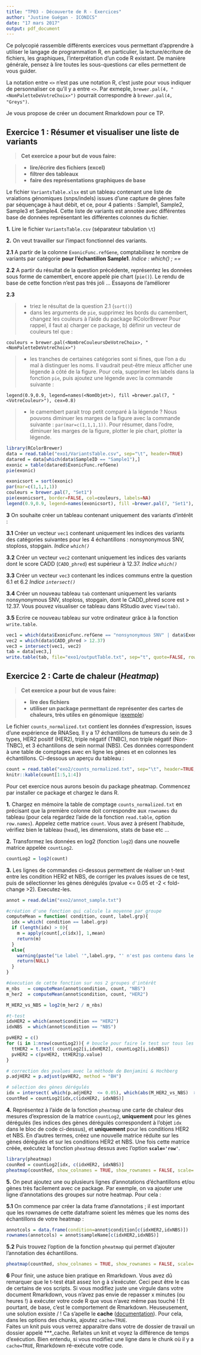 ```yaml
---
title: "TP03 - Découverte de R - Exercices"
author: "Justine Guégan - ICONICS"
date: "17 mars 2017"
output: pdf_document
---
```


Ce polycopié rassemble différents exercices vous permettant d’apprendre à utiliser le langage de programmation
R, en particulier, la lecture/écriture de fichiers, les graphiques, l'interprétation d'un code R existant. De manière générale, pensez à lire toutes les sous-questions car elles permettent de vous guider.

La notation entre `<>` n'est pas une notation R, c'est juste pour vous indiquer de personnaliser ce qu'il y a entre `<>`. Par exmeple, `brewer.pal(4, "<NomPaletteDeVotreChoix>")` pourrait correspondre à `brewer.pal(4, "Greys")`.

Je vous propose de créer un document Rmarkdown pour ce TP.

## Exercice 1 : Résumer et visualiser une liste de variants

> __Cet exercice a pour but de vous faire:__

> * __lire/écrire des fichiers (excel)__
> * __filtrer des tableaux__
> * __faire des représentations graphiques de base__

Le fichier `VariantsTable.xlsx` est un tableau contenant une liste de vraiations génomiques (snps/indels) issues d'une capture de gènes faite par séquençage à haut débit, et ce, pour 4 patients : Sample1, Sample2, Sample3 et Sample4. Cette liste de variants est annotée avec différentes base de données représentant les différentes colonnes du fichier.

  **1.** Lire le fichier `VariantsTable.csv` (séparateur tabulation `\t`)

  **2.** On veut travailler sur l'impact fonctionnel des variants.
  
  **2.1** A partir de la colonne `ExonicFunc.refGene`, comptabilisez le nombre de variants par catégorie __pour l'échantillon Sample1__. *Indice : which() ; ==*
  
  **2.2** A partir du résultat de la question précédente, représentez les données sous forme de camembert, encore appelé pie chart (`pie()`). Le rendu de base de cette fonction n'est pas trés joli ... Essayons de l'améliorer
  
  **2.3**

> * triez le résultat de la question 2.1 (`sort()`)
> * dans les arguments de `pie`, supprimez les bords du camembert, changez les couleurs à l'aide du package RColorBrewer Pour rappel, il faut a) charger ce package, b) définir un vecteur de couleurs tel que : 

```
couleurs = brewer.pal(<NombreCouleursDeVotreChoix>, "<NomPaletteDeVotreChoix>")
```

> * les tranches de certaines catégories sont si fines, que l'on a du mal à distinguer les noms. Il vaudrait peut-être mieux afficher une légende à côté de la figure. Pour cela, supprimer les labels dans la fonction `pie`, puis ajoutez une légende avec la commande suivante : 

```
legend(0.9,0.9, legend=names(<NomObjet>), fill =brewer.pal(7, "<VotreCouleur>"), cex=0.8)
```

> * le camembert parait trop petit comparé à la légende ? Nous pouvons diminuer les marges de la figure avec la commande suivante : `par(mar=c(1,1,1,1))`. Pour résumer, dans l'odre, diminuer les marges de la figure, plotter le pie chart, plotter la légende.


```r
library(RColorBrewer)
data = read.table("exo1/VariantsTable.csv", sep="\t", header=TRUE)
datared = data[which(data$SampleID == "Sample1"),]
exonic = table(datared$ExonicFunc.refGene)
pie(exonic)

exonicsort = sort(exonic)
par(mar=c(1,1,1,1))
couleurs = brewer.pal(7, "Set1")
pie(exonicsort, border=FALSE, col=couleurs, labels=NA)
legend(0.9,0.9, legend=names(exonicsort), fill =brewer.pal(7, "Set1"), cex=0.8)
```

  **3** On souhaite créer un tableau contenant uniquement des variants d'intérêt : 

  **3.1** Créer un vecteur `vec1` contenant uniquement les indices des variants des catégories suivantes pour les 4 échantillons : nonsynonymous SNV, stoploss, stopgain. *Indice `which()`*
  
  **3.2** Créer un vecteur `vec2` contenant uniquement les indices des variants dont le score CADD (`CADD_phred`) est supérieur à 12.37. *Indice `which()`*
  
  **3.3** Créer un vecteur `vec3` contenant les indices communs entre la question 6.1 et 6.2 *Indice `intersect()`*
  
  **3.4** Créer un nouveau tableau `tab` contenant uniquement les variants nonsynonymous SNV, stoploss, stopgain, dont le CADD_phred score est > 12.37. Vous pouvez visualiser ce tableau dans RStudio avec `View(tab)`.
  
  **3.5** Ecrire ce nouveau tableau sur votre ordinateur grâce à la fonction `write.table`.
  
```r
vec1 = which(data$ExonicFunc.refGene == "nonsynonymous SNV" | data$ExonicFunc.refGene == "stopgain" | data$ExonicFunc.refGene == "stoploss")
vec2 = which(data$CADD_phred > 12.37)
vec3 = intersect(vec1, vec2)
tab = data[vec3,]
write.table(tab, file="exo1/outputTable.txt", sep="t", quote=FALSE, row.names=FALSE)
```



\newpage 


## Exercice 2 : Carte de chaleur (_Heatmap_)

> __Cet exercice a pour but de vous faire:__

> * __lire des fichiers__
> * __utiliser un package permettant de représenter des cartes de chaleurs, très utiles en génomique__ ([exemple](https://www.researchgate.net/profile/Martinelli_Giovanni/publication/276475752/figure/fig3/AS:292769693224964@1446813142996/Figure-4-Heat-map-of-differentially-expressed-genes-Lists-of-differentially-expressed.png))

Le fichier `counts_normalized.txt` contient les données d'expression, issues d'une expérience de RNASeq. Il y a 17 échantillons de tumeurs du sein de 3 types, HER2 positif (HER2), triple négatif (TNBC), non triple négatif (Non-TNBC), et 3 échantillons de sein normal (NBS). Ces données correspondent à une table de comptages avec en ligne les gènes et en colonnes les échantillons. Ci-dessous un aperçu du tableau : 

```r
count = read.table("exo2/counts_normalized.txt", sep="\t", header=TRUE, row.names=1)
knitr::kable(count[1:5,1:4])
```

Pour cet exercice nous aurons besoin du package pheatmap. Commencez par installer ce package et chargez le dans R.

  **1.** Chargez en mémoire la table de comptage `counts_normalized.txt` en précisant que la première colonne doit correspondre aux `rownames` du tableau (pour cela regardez l'aide de la fonction `read.table`, option `row.names`). Appelez cette matrice `count`. Vous avez à présent l'habitude, vérifiez bien le tableau (`head`), les dimensions, stats de base etc ...
  
  **2.** Transformez les données en log2 (fonction `log2`) dans une nouvelle matrice appelée `countLog2`.
  
```r
countLog2 = log2(count)
```
  
  **3.** Les lignes de commandes ci-dessous permettent de réaliser un t-test entre les condition HER2 et NBS, de corriger les pvalues issues de ce test, puis de sélectionner les gènes dérégulés (pvalue <= 0.05 et -2 < fold-change >2). Executez-les.
  
```r
annot = read.delim("exo2/annot_sample.txt")

#création d'une fonction qui calcule la moyenne par groupe
computeMean = function( condition, count, label.grp){
  idx = which( condition == label.grp)
  if (length(idx) > 0){
    m = apply(count[,c(idx)], 1,mean)
    return(m)
  }
  else{
    warning(paste("Le label '",label.grp, "' n'est pas contenu dans le vecteur d'annotation"))
    return(NULL)
  }
}

#éxecution de cette fonction sur nos 2 groupes d'intérêt
m_nbs   = computeMean(annot$condition, count, "NBS")
m_her2  = computeMean(annot$condition, count, "HER2")

M_HER2_vs_NBS = log2(m_her2 / m_nbs)

#t-test
idxHER2 = which(annot$condition == "HER2")
idxNBS  = which(annot$condition == "NBS")

pvHER2 = c()
for (i in 1:nrow(countLog2)){ # boucle pour faire le test sur tous les gènes
  ttHER2 = t.test( countLog2[i,idxHER2], countLog2[i,idxNBS])
  pvHER2 = c(pvHER2, ttHER2$p.value)
}

# correction des pvalues avec la méthode de Benjamini & Hochberg
p.adjHER2 = p.adjust(pvHER2, method = "BH")

# sélection des gènes dérégulés
idx = intersect( which(p.adjHER2  <= 0.05), which(abs(M_HER2_vs_NBS)  >= 1) )
countRed = countLog2[idx,c(idxHER2, idxNBS)]
```

  
  **4.** Représentez à l'aide de la fonction `pheatmap` une carte de chaleur des mesures d'expression de la matrice `countLog2`, __uniquement__ pour les gènes dérégulés (les indices des gènes dérégulés correspondent à l'objet `idx` dans le bloc de code ci-dessus), et __uniquement__ pour les conditions HER2 et NBS. En d'autres termes, créez une nouvelle matrice réduite sur les gènes dérégulés et sur les conditions HER2 et NBS. Une fois cette matrice créée, exécutez la fonction `pheatmap` dessus avec l'option __`scale='row'`__.
  
```r
library(pheatmap)
counRed = countLog2[idx, c(idxHER2, idxNBS)]
pheatmap(countRed, show_colnames = TRUE, show_rownames = FALSE, scale='row')
```  

  
  **5.** On peut ajoutez une ou plusieurs lignes d'annotations d'échantillons et/ou gènes très facilement avec ce package. Par exemple, on va ajouter une ligne d'annotations des groupes sur notre heatmap. Pour cela : 
  
  **5.1** On commence par créer la data frame d'annotations ; il est important que les rownames de cette dataframe soient les mêmes que les noms des échantillons de votre heatmap : 
  
```r
annotcols = data.frame(condition=annot$condition[c(idxHER2,idxNBS)])
rownames(annotcols) = annot$sampleName[c(idxHER2,idxNBS)]
```

  **5.2** Puis trouvez l'option de la fonction `pheatmap` qui permet d'ajouter l'annotation des échantillons.
  
```r
pheatmap(countRed, show_colnames = TRUE, show_rownames = FALSE, scale='row',annotation_col = annotcols)
```  
  
  **6** Pour finir, une astuce bien pratique en Rmarkdown. Vous avez dû remarquer que le t-test était assez lon g à s'exécuter. Ceci peut être le cas de certains de vos scripts. Si vous modifiez juste une virgule dans votre document Rmarkdown, vous n'avez pas envie de repasser x minutes (ou heures !) à exécuter votre code R que vous n'avez même pas touché ! Et pourtant, de base, c'est le comportement de Rmarkdown. Heuseusement, une solution exsiste \o/ ! Ca s'apelle le __cache__ ([documentation](https://yihui.name/knitr/options/#cache)). Pour cela, dans les options des chunks, ajoutez `cache=TRUE`.  
  Faites un knit puis vous verrez apparaitre dans votre de dossier de travail un dossier appelé ***_cache. Refaites un knit et voyez la différence de temps d'exécution. Bien entendu, si vous modifiez une ligne dans le chunk où il y a `cache=TRUE`, Rmarkdown ré-exécute votre code.
  
  
  

